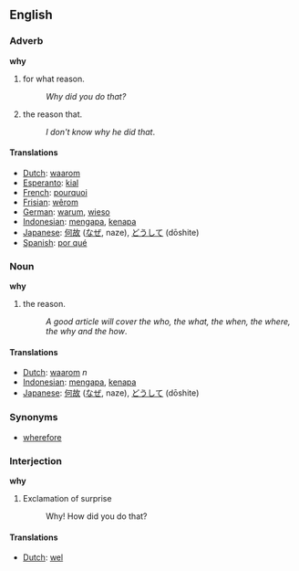==English==
===Adverb===

'''why'''

#for what reason.
#:''Why did you do that?''
#the reason that.
#:''I don't know why he did that''.

==== Translations ====
*[[Dutch]]: [[waarom]]
*[[Esperanto]]: [[kial]]
*[[French]]: [[pourquoi]]
*[[Frisian]]: [[wêrom]]
*[[German]]: [[warum]], [[wieso]]
*[[Indonesian]]: [[mengapa]], [[kenapa]]
*[[Japanese]]: [[何故]] ([[なぜ]], naze), [[どうして]] (dōshite)
*[[Spanish]]: [[por qué]]

===Noun===

'''why'''

#the reason.
#:''A good article will cover the who, the what, the when, the where, the why and the how''.

==== Translations ====
*[[Dutch]]: [[waarom]] ''n''
*[[Indonesian]]: [[mengapa]], [[kenapa]]
*[[Japanese]]: [[何故]] ([[なぜ]], naze), [[どうして]] (dōshite)

===Synonyms===
*[[wherefore]]

===Interjection===

'''why'''

#Exclamation of surprise
#:Why! How did you do that?

==== Translations ====
*[[Dutch]]: [[wel]]